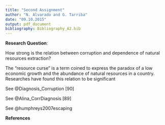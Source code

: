 ```yaml
---
title: "Second Assignment"
author: "N. Alvarado and G. Tarriba"
date: "09.10.2015"
output: pdf_document
bibliography: Bibliography_A2.bib
---
```


**Research Question**: 

How strong is the relation between corruption and dependence of natural resources extraction?

The "resource curse" is a term coined to express the paradox of a low economic growth and the abundance of natural resources in a country. Researches have found this relation to be significant 



See @Diagnosis_Corruption [90]

See @Alina_CorrDiagnosis [89]

See @humphreys2007escaping

**References**



